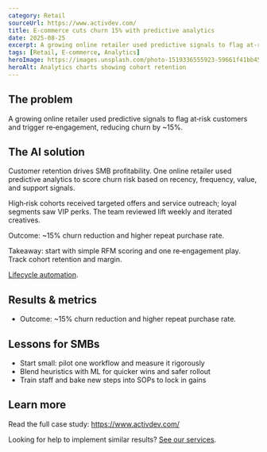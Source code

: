 ```yaml
---
category: Retail
sourceUrl: https://www.activdev.com/
title: E‑commerce cuts churn 15% with predictive analytics
date: 2025-08-25
excerpt: A growing online retailer used predictive signals to flag at‑risk customers and trigger re‑engagement, reducing churn by ~15%.
tags: [Retail, E‑commerce, Analytics]
heroImage: https://images.unsplash.com/photo-1519336555923-59661f41bb45?q=80&w=1600&auto=format&fit=crop
heroAlt: Analytics charts showing cohort retention
---
```


## The problem

A growing online retailer used predictive signals to flag at‑risk customers and trigger re‑engagement, reducing churn by ~15%.

## The AI solution

Customer retention drives SMB profitability. One online retailer used predictive analytics to score churn risk based on recency, frequency, value, and support signals.

High‑risk cohorts received targeted offers and service outreach; loyal segments saw VIP perks. The team reviewed lift weekly and iterated creatives.

Outcome: ~15% churn reduction and higher repeat purchase rate.

Takeaway: start with simple RFM scoring and one re‑engagement play. Track cohort retention and margin.

[Lifecycle automation](/solutions).

## Results & metrics

- Outcome: ~15% churn reduction and higher repeat purchase rate.

## Lessons for SMBs

- Start small: pilot one workflow and measure it rigorously
- Blend heuristics with ML for quicker wins and safer rollout
- Train staff and bake new steps into SOPs to lock in gains

## Learn more

Read the full case study: <a href="https://www.activdev.com/" target="_blank" rel="noopener noreferrer">https://www.activdev.com/</a>

Looking for help to implement similar results? [See our services](/services).
